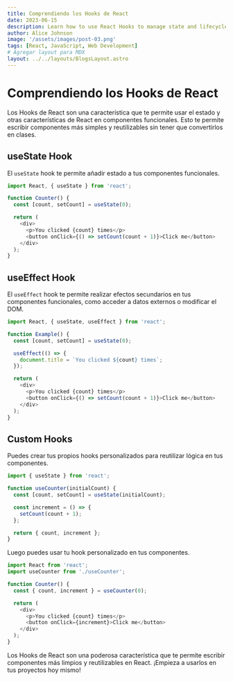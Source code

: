 ```yaml
---
title: Comprendiendo los Hooks de React
date: 2023-06-15
description: Learn how to use React Hooks to manage state and lifecycle in functional components.
author: Alice Johnson
image: '/assets/images/post-03.png'
tags: [React, JavaScript, Web Development]
# Agregar layout para MDX
layout: ../../layouts/BlogsLayout.astro
---
```


# Comprendiendo los Hooks de React

Los Hooks de React son una característica que te permite usar el estado y otras características de React en componentes funcionales. Esto te permite escribir componentes más simples y reutilizables sin tener que convertirlos en clases.

## useState Hook

El `useState` hook te permite añadir estado a tus componentes funcionales.

```javascript
import React, { useState } from 'react';

function Counter() {
  const [count, setCount] = useState(0);

  return (
    <div>
      <p>You clicked {count} times</p>
      <button onClick={() => setCount(count + 1)}>Click me</button>
    </div>
  );
}
```

## useEffect Hook

El `useEffect` hook te permite realizar efectos secundarios en tus componentes funcionales, como acceder a datos externos o modificar el DOM.

```javascript
import React, { useState, useEffect } from 'react';

function Example() {
  const [count, setCount] = useState(0);

  useEffect(() => {
    document.title = `You clicked ${count} times`;
  });

  return (
    <div>
      <p>You clicked {count} times</p>
      <button onClick={() => setCount(count + 1)}>Click me</button>
    </div>
  );
}
```

## Custom Hooks

Puedes crear tus propios hooks personalizados para reutilizar lógica en tus componentes.

```javascript
import { useState } from 'react';

function useCounter(initialCount) {
  const [count, setCount] = useState(initialCount);

  const increment = () => {
    setCount(count + 1);
  };

  return { count, increment };
}
```

Luego puedes usar tu hook personalizado en tus componentes.

```javascript
import React from 'react';
import useCounter from './useCounter';

function Counter() {
  const { count, increment } = useCounter(0);

  return (
    <div>
      <p>You clicked {count} times</p>
      <button onClick={increment}>Click me</button>
    </div>
  );
}
```

Los Hooks de React son una poderosa característica que te permite escribir componentes más limpios y reutilizables en React. ¡Empieza a usarlos en tus proyectos hoy mismo!
